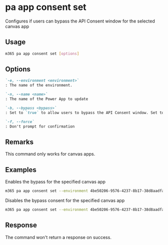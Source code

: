 
# pa app consent set

Configures if users can bypass the API Consent window for the selected canvas app

## Usage

```sh
m365 pa app consent set [options]
```

## Options

```md definition-list
`-e, --environment <environment>`
: The name of the environment.

`-n, --name <name>`
: The name of the Power App to update

`-b, --bypass <bypass>`
: Set to `true` to allow users to bypass the API Consent window. Set to `false` to disable the bypass.

`-f, --force`
: Don't prompt for confirmation
```

<Global />

## Remarks

This command only works for canvas apps.

## Examples

Enables the bypass for the specified canvas app

```sh
m365 pa app consent set --environment 4be50206-9576-4237-8b17-38d8aadfaa36 --name 3989cb59-ce1a-4a5c-bb78-257c5c39381d --bypass true
```

Disables the bypass consent for the specified canvas app

```sh
m365 pa app consent set --environment 4be50206-9576-4237-8b17-38d8aadfaa36 --name 3989cb59-ce1a-4a5c-bb78-257c5c39381d --bypass false --force
```

## Response

The command won't return a response on success.
